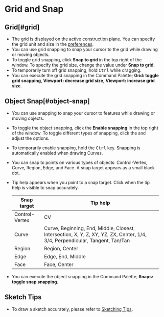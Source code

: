 
# Grid and Snap

## Grid[#grid]

- The grid is displayed on the active construction plane. You can specify the grid unit and size in the [preferences](/plasticity-essentials/preferences).
- You can use grid snapping to snap your cursor to the grid while drawing or moving objects.
- To toggle grid snapping, click **Snap to grid** in the top right of the window. To specify the grid size, change the value under **Snap to grid**.
- To temporarily turn off grid snapping, hold <kbd>Ctrl</kbd> while dragging.
- You can execute the grid snapping in the Command Palette; **Grid: toggle grid snapping**, **Viewport: decrease grid size**, **Viewport: increase grid size**.

## Object Snap[#object-snap]

- You can use snapping to snap your cursor to features while drawing or moving objects.
- To toggle the object snapping, click the **Enable snapping** in the top right of the window.  To toggle different types of snapping, click the <ButtonIcon type="button-types-of-snapping" /> and adjust the options.
- To temporarily enable snapping, hold the <kbd>Ctrl</kbd> key. Snapping is automatically enabled when drawing Curves.
- You can snap to points on various types of objects: Control-Vertex, Curve, Region, Edge, and Face. A snap target appears as a small black dot.
- Tip help appears when you point to a snap target. Click when the tip help is visible to snap accurately.

    | Snap target    | Tip help                                                                                                                     |
    | -------------- | ---------------------------------------------------------------------------------------------------------------------------- |
    | Control-Vertex | CV                                                                                                                           |
    | Curve          | Curve, Beginning, End, Middle, Closest, Intersection, X, Y, Z, XY, YZ, ZX, Center, 1/4, 3/4, Perpendicular, Tangent, Tan/Tan |
    | Region         | Region, Center                                                                                                               |
    | Edge           | Edge, End, Middle                                                                                                            |
    | Face           | Face, Center                                                                                                                 |

- You can execute the object snapping in the Command Palette; **Snaps: toggle snap snapping**. 

## Sketch Tips

- To draw a sketch accurately, please refer to [Sketching Tips](/tool/sketching-essentials).